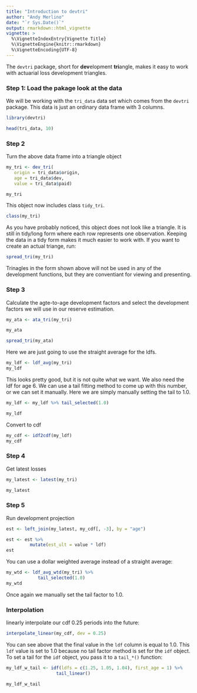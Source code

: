 ```yaml
---
title: "Introduction to devtri"
author: "Andy Merlino"
date: "`r Sys.Date()`"
output: rmarkdown::html_vignette
vignette: >
  %\VignetteIndexEntry{Vignette Title}
  %\VignetteEngine{knitr::rmarkdown}
  %\VignetteEncoding{UTF-8}
---
```


The `devtri` package, short for **dev**elopment **tri**angle, makes it easy to work with actuarial loss development triangles.

### Step 1: Load the pakage look at the data

We will be working with the `tri_data` data set which comes from the `devtri` package.  This data is just an ordinary data frame with 3 columns.

```r
library(devtri)

head(tri_data, 10)
```

### Step 2

Turn the above data frame into a triangle object

```r
my_tri <- dev_tri(
   origin = tri_data$origin,
   age = tri_data$dev,
   value = tri_data$paid)

my_tri
```

This object now includes class `tidy_tri`.

```r
class(my_tri)
```

As you have probably noticed, this object does not look like a triangle.  It is still in tidy/long form where each row represents one observation.  Keeping the data in a tidy form makes it much easier to work with. If you want to create an actual triange, run: 

```r
spread_tri(my_tri)
```

Trinagles in the form shown above will not be used in any of the development functions, but they are conventiant for viewing and presenting.

### Step 3

Calculate the agte-to-age development factors and select the development factors we will use in our reserve estimation.

```r
my_ata <- ata_tri(my_tri)

my_ata
```

```r
spread_tri(my_ata)
```

Here we are just going to use the straight average for the ldfs.

```r
my_ldf <- ldf_avg(my_tri)
my_ldf
```

This looks pretty good, but it is not quite what we want.  We also need the ldf for age 6.  We can use a tail fitting method to come up with this number, or we can set it manually.  Here we are simply manually setting the tail to 1.0.

```r
my_ldf <- my_ldf %>% tail_selected(1.0)

my_ldf
```

Convert to cdf

```r
my_cdf <- idf2cdf(my_ldf)
my_cdf
```

### Step 4

Get latest losses

```r
my_latest <- latest(my_tri)

my_latest
```

### Step 5

Run development projection

```r
est <- left_join(my_latest, my_cdf[, -3], by = "age")

est <- est %>%
         mutate(est_ult = value * ldf)
est
```

You can use a dollar weighted average instead of a straight average: 

```r
my_wtd <- ldf_avg_wtd(my_tri) %>%
            tail_selected(1.0)
my_wtd
```

Once again we manually set the tail factor to 1.0.

### Interpolation

linearly interpolate our cdf 0.25 periods into the future:

```r
interpolate_linear(my_cdf, dev = 0.25)
```

You can see above that the final value in the `ldf` column is equal to 1.0.  This `ldf` value is set to 1.0 because no tail factor method is set for the `idf` object.  To set a tail for the `idf` object, you pass it to a `tail_*()` function:

```r
my_ldf_w_tail <- idf(ldfs = c(1.25, 1.05, 1.04), first_age = 1) %>%
                   tail_linear()

my_ldf_w_tail
```

